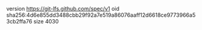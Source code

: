 version https://git-lfs.github.com/spec/v1
oid sha256:4d6e855dd3488cbb29f92a7e519a86076aaff12d6618ce9773966a53cb2ffa76
size 4030
